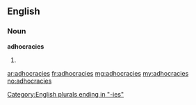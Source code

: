 ==English==

===Noun===
'''adhocracies'''

# {{plural of|[[adhocracy]]}}

[[Category:English plurals ending in "-ies"]]

[[ar:adhocracies]]
[[fr:adhocracies]]
[[mg:adhocracies]]
[[my:adhocracies]]
[[no:adhocracies]]